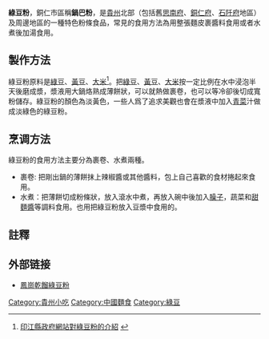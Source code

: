 {{otheruses|subject=一種用綠豆等豆類澱粉做成的條狀或餅狀食物|other=磨成粉狀的綠豆|綠豆}}
{{Infobox Chinese|pic=|picsize=|piccap=|s=绿豆粉|t=綠豆粉|p=lǜ dòu fěn|zh-xi'nan=lʊʔ təu fən|}}
'''綠豆粉'''，銅仁市區稱'''鍋巴粉'''，是[[貴州|貴州]]北部（包括舊[[思南府|思南府]]、[[銅仁府|銅仁府]]、[[石阡府|石阡府]]地區）及周邊地區的一種特色粉條食品，常見的食用方法為用整張麵皮裹醬料食用或者水煮後加湯食用。

== 製作方法 ==

綠豆粉原料是[[綠豆|綠豆]]、[[黃豆|黃豆]]、[[大米|大米]]<ref>[http://www.yinjiang.gov.cn/fwlvfw/czyj/38458.htm 印江縣政府網站對綠豆粉的介紹] {{webarchive|url=https://web.archive.org/web/20140109174722/http://www.yinjiang.gov.cn/fwlvfw/czyj/38458.htm |date=2014-01-09 }}</ref>。把[[綠豆|綠豆]]、[[黃豆|黃豆]]、[[大米|大米]]按一定比例在水中浸泡半天後磨成漿，漿液用大鍋烙熟成薄餅狀，可以就熱做裹卷，也可以等冷卻後切成寬粉儲存。綠豆粉的顏色為淡黃色，一些人爲了追求美觀也會在漿液中加入[[青菜|青菜]]汁做成淡綠色的綠豆粉。

== 烹调方法 ==

綠豆粉的食用方法主要分為裹卷、水煮兩種。
* 裹卷: 把剛出鍋的薄餅抹上辣椒醬或其他醬料，包上自己喜歡的食材捲起來食用。
* 水煮：把薄餅切成粉條狀，放入滾水中煮，再放入碗中後加入[[臊子|臊子]]，蔬菜和[[甜麵醬|甜麵醬]]等調料食用。也用把綠豆粉放入豆漿中食用的。

==註釋==
{{reflist|1}}

== 外部链接 ==
*[https://web.archive.org/web/20150924024446/http://www.gz.xinhuanet.com/zfpd/2005-05/18/content_2594685.htm 鳳崗乾餾綠豆粉]
{{Guizhou topics}}

[[Category:貴州小吃|Category:貴州小吃]]
[[Category:中國麵食|Category:中國麵食]]
[[Category:綠豆|Category:綠豆]]